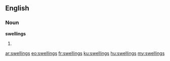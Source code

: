 ==English==

===Noun===
'''swellings'''

# {{plural of|swelling}}

[[ar:swellings]]
[[eo:swellings]]
[[fr:swellings]]
[[ku:swellings]]
[[hu:swellings]]
[[my:swellings]]